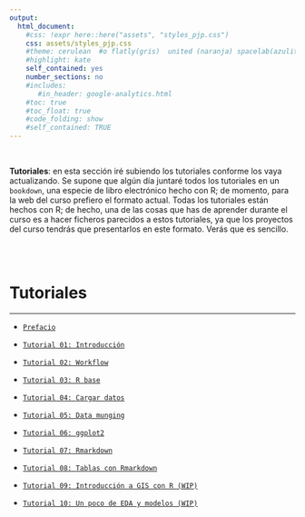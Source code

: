 ```yaml
---
output:
  html_document:
    #css: !expr here::here("assets", "styles_pjp.css") 
    css: assets/styles_pjp.css
    #theme: cerulean  #o flatly(gris)  united (naranja) spacelab(azulito) o yeti o faltly o sandstone
    #highlight: kate 
    self_contained: yes
    number_sections: no
    #includes:
       #in_header: google-analytics.html
    #toc: true
    #toc_float: true
    #code_folding: show
    #self_contained: TRUE
---
```


<br>

<div class = "blue">
**Tutoriales**: en esta sección iré subiendo los tutoriales conforme los vaya actualizando. Se supone que algún día juntaré todos los tutoriales en un `bookdown`, una especie de libro electrónico hecho con R; de momento, para la web del curso prefiero el formato actual. Todas los tutoriales están hechos con R; de hecho, una de las cosas que has de aprender durante el curso es a hacer ficheros parecidos a estos tutoriales, ya que los proyectos del curso tendrás que presentarlos en este formato. Verás que es sencillo.
</div>

<br><br>

# Tutoriales

--------------------------


- [`Prefacio`](./tutoriales/tt_00_prefacio.html){target="_blank"}

- [`Tutorial 01: Introducción`](./tutoriales/tt_01_introduccion.html){target="_blank"} 

- [`Tutorial 02: Workflow`](./tutoriales/tt_02_primeros-pasos-con-R.html){target="_blank"} 
- [`Tutorial 03: R base`](./tutoriales/tt_03_R-base.html){target="_blank"} 

- [`Tutorial 04: Cargar datos`](./tutoriales/tt_04_cargar_datos.html){target="_blank"} 

- [`Tutorial 05: Data munging`](./tutoriales/tt_05_data-munging.html){target="_blank"} 

- [`Tutorial 06: ggplot2`](./tutoriales/tt_06_ggplot2.html){target="_blank"} 

- [`Tutorial 07: Rmarkdown`](./tutoriales/tt_07_Rmarkdown.html){target="_blank"} 

- [`Tutorial 08: Tablas con Rmarkdown`](./tutoriales/tt_08_tablas-Rmarkdown.html){target="_blank"} 

- [`Tutorial 09: Introducción a GIS con R (WIP)`](./tutoriales/tt_09_GIS-con-R.html){target="_blank"} 

- [`Tutorial 10: Un poco de EDA y modelos (WIP)`](./tutoriales/tt_10_EDA-con-R.html){target="_blank"} 



<br><br>


<div class="tocify-extend-page" data-unique="tocify-extend-page" style="height: 0;"></div>

